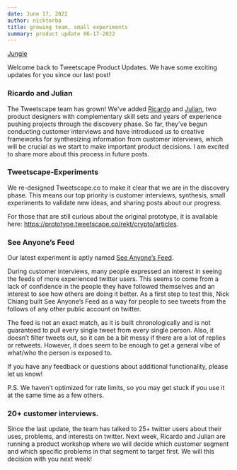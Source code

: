 ```yaml
---
date: June 17, 2022
author: nicktorba
title: growing team, small experiments 
summary: product update 06-17-2022
---
```


[Jungle](/ss/jungle.jpeg)

Welcome back to Tweetscape Product Updates. We have some exciting updates for you since our last post!

### Ricardo and Julian
The Tweetscape team has grown! We've added [Ricardo](http://ricardosaavedra.io/) and [Julian](https://julianfleck.net/), two product designers with complementary skill sets and years of experience pushing projects through the discovery phase. 
So far, they've begun conducting customer interviews and have introduced us to creative frameworks for synthesizing information from customer interviews, which will be crucial as we start to make important product decisions. I am excited to share more about this process in future posts. 

### Tweetscape-Experiments
We re-designed Tweetscape.co to make it clear that we are in the discovery phase. This means our top priority is customer interviews, synthesis, small experiments to validate new ideas, and sharing posts about our progress. 

For those that are still curious about the original prototype, it is available here: https://prototype.tweetscape.co/rekt/crypto/articles.

### See Anyone’s Feed 
Our latest experiment is aptly named [See Anyone’s Feed](https://tweetscape.co/visakanv/feed?). 

During customer interviews, many people expressed an interest in seeing the feeds of more experienced twitter users. This seems to come from a lack of confidence in the people they have followed themselves and an interest to see how others are doing it better.
As a first step to test this, Nick Chiang built See Anyone’s Feed as a way for people to see tweets from the follows of any other public account on twitter. 

The feed is not an exact match, as it is built chronologically and is not guaranteed to pull every single tweet from every single person. Also, it doesn’t filter tweets out, so it can be a bit messy if there are a lot of replies or retweets. However, it does seem to be enough to get a general vibe of what/who the person is exposed to. 

If you have any feedback or questions about additional functionality, please let us know! 

P.S. We haven’t optimized for rate limits, so you may get stuck if you use it at the same time as a few others. 

### 20+ customer interviews. 
Since the last update, the team has talked to 25+ twitter users about their uses, problems, and interests on twitter. Next week, Ricardo and Julian are running a product workshop where we will decide which customer segment and which specific problems in that segment to target first. We will this decision with you next week! 

